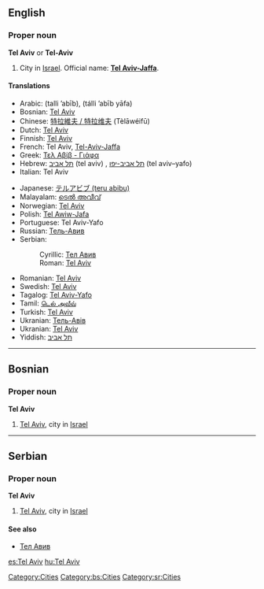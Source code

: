 ==English==

===Proper noun===
{{wikipedia}}
'''Tel Aviv''' or '''Tel-Aviv'''

# City in [[Israel]]. Official name: '''[[Tel Aviv-Jaffa]]'''.

====Translations====
{{top}}
* Arabic: {{Arab|[[تل أبيب]]}} (talli ’abīb), {{Arab|[[تل أبيب يافا]]}} (tálli ’abīb  yāfa)
* Bosnian: [[Tel Aviv#Bosnian|Tel Aviv]] {{m}}
* Chinese: [[特拉維夫 / 特拉维夫]] (Tèlāwéifū)
* Dutch: [[Tel Aviv]]
* Finnish: [[Tel Aviv]]
* French: Tel Aviv, [[Tel-Aviv-Jaffa]]
* Greek: [[Τελ Αβίβ - Γιάφα]]
* Hebrew: [[תל אביב]] (tel aviv) {{f}}, [[תל אביב-יפו]] (tel aviv–yafo)
* Italian: Tel Aviv {{f}}
{{mid}}
* Japanese: [[テルアビブ (teru abibu)]]
* Malayalam: [[ടെല്‍ അവീവ്]]
* Norwegian: [[Tel Aviv]]
* Polish: [[Tel Awiw-Jafa]]
* Portuguese: Tel Aviv-Yafo
* Russian: [[Тель-Авив]] {{unicode|(Tɛl’-Avív)}} {{m}}
* Serbian:
*: Cyrillic: [[Тел Авив#Serbian|Тел Авив]] {{m}}
*: Roman: [[Tel Aviv#Serbian|Tel Aviv]] {{m}}
* Romanian: [[Tel Aviv]]
* Swedish: [[Tel Aviv]]
* Tagalog: [[Tel Aviv-Yafo]] 
* Tamil: [[டெல் அவீவ்]] 
* Turkish: [[Tel Aviv]]
* Ukranian: [[Тель-Авів]]
* Ukranian: [[Tel Aviv]]
* Yiddish: [[תל אביב]] 
{{bottom}}

[[Category:Cities]]

----

==Bosnian==

===Proper noun===
'''Tel Aviv''' {{m}}

# [[Tel Aviv]], city in [[Israel]]

[[Category:bs:Cities]]

----

==Serbian==

===Proper noun===
'''Tel Aviv''' {{m}}

# [[Tel Aviv]], city in [[Israel]]

====See also====
* [[Тел Авив#Serbian|Тел Авив]]

[[Category:sr:Cities]]

[[es:Tel Aviv]]
[[hu:Tel Aviv]]